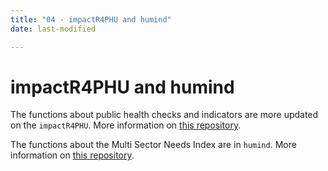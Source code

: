 ```yaml
---
title: "04 - impactR4PHU and humind"
date: last-modified

---
```

# impactR4PHU and humind

The functions about public health checks and indicators are more updated on the `impactR4PHU`. More information on [this repository](https://github.com/impact-initiatives/impactR4PHU).

The functions about the Multi Sector Needs Index are in `humind`. More information on [this repository](https://github.com/impact-initiatives-hppu/humind).

